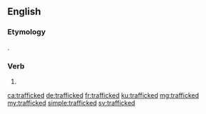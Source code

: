 ==English==

===Etymology===
{{affix|en|traffic|-k-|-ed}}.

===Verb===
{{head|en|verb form}}

# {{en-past of|traffic}}

[[ca:trafficked]]
[[de:trafficked]]
[[fr:trafficked]]
[[ku:trafficked]]
[[mg:trafficked]]
[[my:trafficked]]
[[simple:trafficked]]
[[sv:trafficked]]
